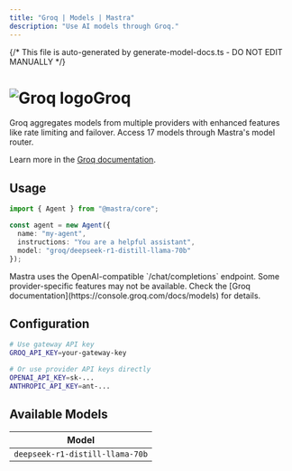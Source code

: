 ```yaml
---
title: "Groq | Models | Mastra"  
description: "Use AI models through Groq."
---
```


{/* This file is auto-generated by generate-model-docs.ts - DO NOT EDIT MANUALLY */}


# <img src="https://models.dev/logos/groq.svg" alt="Groq logo" className="inline w-8 h-8 mr-2 align-middle dark:invert dark:brightness-0 dark:contrast-200" />Groq

Groq aggregates models from multiple providers with enhanced features like rate limiting and failover. Access 17 models through Mastra's model router.

Learn more in the [Groq documentation](https://console.groq.com/docs/models).

## Usage

```typescript
import { Agent } from "@mastra/core";

const agent = new Agent({
  name: "my-agent",
  instructions: "You are a helpful assistant",
  model: "groq/deepseek-r1-distill-llama-70b"
});
```

<Callout type="info">
Mastra uses the OpenAI-compatible `/chat/completions` endpoint. Some provider-specific features may not be available. Check the [Groq documentation](https://console.groq.com/docs/models) for details.
</Callout>

## Configuration

```bash
# Use gateway API key
GROQ_API_KEY=your-gateway-key

# Or use provider API keys directly  
OPENAI_API_KEY=sk-...
ANTHROPIC_API_KEY=ant-...
```


## Available Models

| Model |
|-------|
| `deepseek-r1-distill-llama-70b` || `gemma2-9b-it` || `llama-3.1-8b-instant` || `llama-3.3-70b-versatile` || `llama-guard-3-8b` || `llama3-70b-8192` || `llama3-8b-8192` || `meta-llama/llama-4-maverick-17b-128e-instruct` || `meta-llama/llama-4-scout-17b-16e-instruct` || `meta-llama/llama-guard-4-12b` || `mistral-saba-24b` || `moonshotai/kimi-k2-instruct` || `moonshotai/kimi-k2-instruct-0905` || `openai/gpt-oss-120b` || `openai/gpt-oss-20b` || `qwen-qwq-32b` || `qwen/qwen3-32b` |

